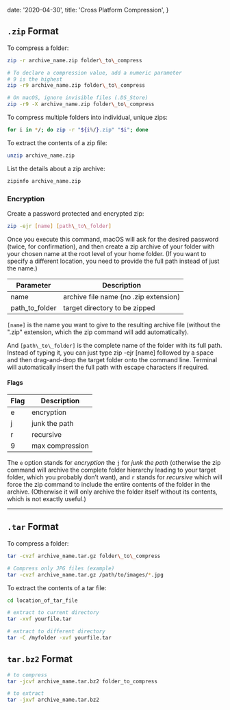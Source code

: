 
  date: '2020-04-30',
  title: 'Cross Platform Compression',
}

## `.zip` Format

To compress a folder:

```bash
zip -r archive_name.zip folder\_to\_compress

# To declare a compression value, add a numeric parameter
# 9 is the highest
zip -r9 archive_name.zip folder\_to\_compress

# On macOS, ignore invisible files (.DS_Store)
zip -r9 -X archive_name.zip folder\_to\_compress
```

To compress multiple folders into individual, unique zips:

```bash
for i in */; do zip -r "${i%/}.zip" "$i"; done
```

To extract the contents of a zip file:

```bash
unzip archive_name.zip
```

List the details about a zip archive:

```bash
zipinfo archive_name.zip
```

### Encryption

Create a password protected and encrypted zip:

```bash
zip -ejr [name] [path\_to\_folder]
```

Once you execute this command, macOS will ask for the desired password (twice, for confirmation), and then create a zip archive of your folder with your chosen name at the root level of your home folder. (If you want to specify a different location, you need to provide the full path instead of just the name.)

| Parameter      | Description                           |
| -------------- | ------------------------------------- |
| name           | archive file name (no .zip extension) |
| path_to_folder | target directory to be zipped         |

`[name]` is the name you want to give to the resulting archive file (without the ".zip" extension, which the zip command will add automatically).

And `[path\_to\_folder]` is the complete name of the folder with its full path. Instead of typing it, you can just type zip -ejr [name] followed by a space and then drag-and-drop the target folder onto the command line. Terminal will automatically insert the full path with escape characters if required.

#### Flags

| Flag | Description     |
| ---- | --------------- |
| e    | encryption      |
| j    | junk the path   |
| r    | recursive       |
| 9    | max compression |

The `e` option stands for _encryption_ the `j` for _junk the path_ (otherwise the zip command will archive the complete folder hierarchy leading to your target folder, which you probably don’t want), and `r` stands for _recursive_ which will force the zip command to include the entire contents of the folder in the archive. (Otherwise it will only archive the folder itself without its contents, which is not exactly useful.)

---

## `.tar` Format

To compress a folder:

```bash
tar -cvzf archive_name.tar.gz folder\_to\_compress

# Compress only JPG files (example)
tar -cvzf archive_name.tar.gz /path/to/images/*.jpg
```

To extract the contents of a tar file:

```bash
cd location_of_tar_file

# extract to current directory
tar -xvf yourfile.tar

# extract to different directory
tar -C /myfolder -xvf yourfile.tar
```

## `tar.bz2` Format

```bash
# to compress
tar -jcvf archive_name.tar.bz2 folder_to_compress

# to extract
tar -jxvf archive_name.tar.bz2
```


